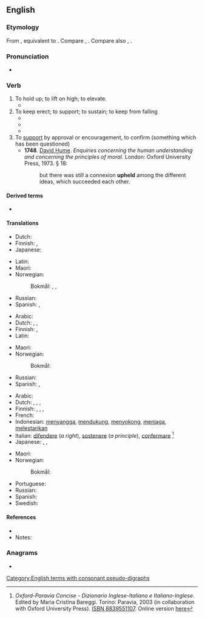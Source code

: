 {{also|Uphold}}
==English==

===Etymology===
From {{inh|en|enm|upholden}}, equivalent to {{prefix|en|up|hold|nocat=1}}. Compare {{cog|nl|ophouden||to stop, cease, hold up}}, {{cog|de|aufhalten||to stop, halt, detain}}. Compare also {{cog|gml|upholt}}, {{cog|non|upphald||uphold, support}}.

===Pronunciation===
* {{IPA|en|/ˌʌpˈhold/}}

===Verb===
{{en-verb|upholds|upholding|upheld|past_ptc2=upholden|past_ptc2_qual=archaic}}

# To hold up; to lift on high; to elevate.
#* {{quote-book|en|year=1899|author=John Dryden, Geoffrey Chaucer, Percival Chubb|title=Dryden's Palamon and Arcite|url=http://books.google.com/books?id=2GIFAAAAQAAJ&pg=PA258|page=5|passage=The mournful train/ Echoed her grief, [...]/ With groans, and hands '''upheld''', to move his mind, /Besought his pity to their helpless kind}}
# To keep erect; to support; to sustain; to keep from falling
#* {{quote-book|en|year=1769|title=[[w:Authorized King James Version|The King James Bible]]|section=[[s:Bible (King James)/Proverbs#29:23|Proverbs 29:23]]|passage=A man's pride shall bring him low: but honour shall '''uphold''' the humble in spirit.}}
#* {{quote-book|en|year=1623|author=William Shakespeare|title=[[w:King John|The Life and Death of King John]]|section=[[s:The Life and Death of King John|Act V, Scene iv]]|passage=That misbegotten devil, Falconbridge, /In spite of spite, alone '''upholds''' the day.}}
#* {{quote-book
|en
|year=1872
|year_published='''2009'''
|edition=HTML
|editor=
|author=James De Mille
|title=The Cryptogram
|chapter=
|url=http://www.gutenberg.org/dirs/2/8/4/3/28435/28435-h/28435-h.htm
|genre=
|publisher=The Gutenberg Project
|isbn=
|page=
|passage=Uttering such broken ejaculations Mrs. Hart burst into a passion of tears, and only Lord Chetwynde's strong arms prevented her from falling. / He '''upheld''' her.
}}
# To [[support]] by approval or encouragement, to confirm (something which has been questioned)
#* '''1748'''. [[w:David Hume|David Hume]]. ''Enquiries concerning the human understanding and concerning the principles of moral.'' London: Oxford University Press, 1973. § 18:
#*: but there was still a connexion '''upheld''' among the different ideas, which succeeded each other.

====Derived terms====
* {{l|en|upholdatory}} {{qualifier|rare, obsolete, nonce word}}

====Translations====
{{trans-top|to hold up}}
* Dutch: {{t|nl|hoog houden}}
* Finnish: {{t+|fi|nostaa}}, {{t|fi|[[pitää]] [[yllä]]}}
* Japanese: {{t+|ja|掲げる|tr=[[かか]]げる, kaka-geru}}
{{trans-mid}}
* Latin: {{t|la|tueor}}
* Maori: {{t|mi|whakamaranga}}
* Norwegian:
*: Bokmål: {{t+|nb|hevde}}, {{t|nb|lufte}}, {{t|nb|heve}}
* Russian: {{t+|ru|поднимать}}
* Spanish: {{t+|es|elevar}}, {{t+|es|levantar}}
{{trans-bottom}}

{{trans-top|to keep erect}}
* Arabic: {{t|ar|سّنّدّ}}
* Dutch: {{t+|nl|schragen}}, {{t+|nl|steunen}}, {{t+|nl|ondersteunen}}
* Finnish: {{t+|fi|tukea}}, {{t|fi|[[pitää]] [[pystyssä]]}}
* Latin: {{t|la|tueor}}
{{trans-mid}}
* Maori: {{t|mi|tautīnei}}
* Norwegian:
*: Bokmål: {{t+|nb|holde}}
* Russian: {{t+|ru|поддерживать}}
* Spanish: {{t+|es|sustentar}}, {{t+|es|sostener}}
{{trans-bottom}}

{{trans-top|to support by approval or encouragement}}
* Arabic: {{t|ar|دَعَمَ}}
* Dutch: {{t+|nl|ondersteunen}}, {{t|nl|staande houden}}, {{t+|nl|verdedigen}}, {{t+|nl|bevestigen}}
* Finnish: {{t+|fi|ylläpitää}}, {{t|fi|pitää yllä}}, {{t|fi|[[pysyttää]] [[voimassa]]}} {{qualifier|of sentences etc.}}, {{t|fi|[[pitää]] [[ennallaan]]}} {{qualifier|of sentences etc.}}
* French: {{t+|fr|soutenir}}
* Indonesian: [[sangga|menyangga]], [[dukung|mendukung]], [[sokong|menyokong]], [[jaga|menjaga]], [[lestari|melestarikan]]
* Italian: [[difendere]] (''a right''), [[sostenere]] (''a principle''), {{qualifier|law}} [[confermare]] <ref name=oxf-par>''Oxford-Paravia Concise - Dizionario Inglese-Italiano e Italiano-Inglese''. Edited by Maria Cristina Bareggi. Torino: Paravia, 2003 (in collaboration with Oxford University Press). [[w:Special:Booksources/8839551107|ISBN 8839551107]]. Online version [https://web.archive.org/web/20060421055758/http://oxfordparavia.it/ here]</ref>
* Japanese: {{t|ja|支持する|tr=[[しじ]]する, shiji-suru}}, {{t+|ja|支える|tr=[[ささえる]], sasaeru}}, {{t+|ja|保つ|tr=[[たもつ]], tamotsu}}
{{trans-mid}}
* Maori: {{t|mi|tautīnei}}
* Norwegian:
*: Bokmål: {{t+|nb|støtte}}
* Portuguese: {{t+|pt|suportar}}
* Russian: {{t+|ru|одобря́ть}}
* Spanish: {{t+|es|sostener}}
* Swedish: {{t+|sv|upprätthålla}}
{{trans-bottom}}

====References====
* {{R:Webster 1913}}
* Notes:
<references/>

===Anagrams===
* {{anagrams|en|a=dhlopu|hold up|hold-up|holdup}}

[[Category:English terms with consonant pseudo-digraphs]]